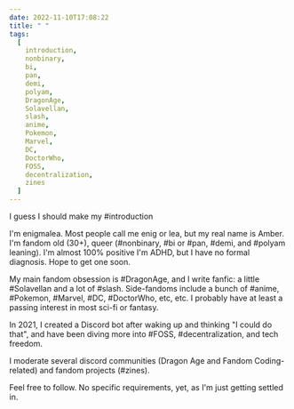 ```yaml
---
date: 2022-11-10T17:08:22
title: " "
tags:
  [
    introduction,
    nonbinary,
    bi,
    pan,
    demi,
    polyam,
    DragonAge,
    Solavellan,
    slash,
    anime,
    Pokemon,
    Marvel,
    DC,
    DoctorWho,
    FOSS,
    decentralization,
    zines
  ]
---
```


I guess I should make my <span class="hashtag">#introduction</span>

I'm enigmalea. Most people call me enig or lea, but my real name is Amber. I'm fandom old (30+), queer (<span class="hashtag">#nonbinary</span>, <span class="hashtag">#bi</span> or <span class="hashtag">#pan</span>, <span class="hashtag">#demi</span>, and <span class="hashtag">#polyam</span> leaning). I'm almost 100% positive I'm ADHD, but I have no formal diagnosis.
Hope to get one soon.

My main fandom obsession is <span class="hashtag">#DragonAge</span>, and I write fanfic: a little <span class="hashtag">#Solavellan</span> and a lot of <span class="hashtag">#slash</span>. Side-fandoms include a bunch of <span class="hashtag">#anime</span>, <span class="hashtag">#Pokemon</span>, <span class="hashtag">#Marvel</span>, <span class="hashtag">#DC</span>, <span class="hashtag">#DoctorWho</span>, etc, etc. I probably have at least a passing interest in most sci-fi or fantasy.

In 2021, I created a Discord bot after waking up and thinking "I could do that", and have been diving more into <span class="hashtag">#FOSS</span>, <span class="hashtag">#decentralization</span>, and tech freedom.

I moderate several discord communities (Dragon Age and Fandom Coding-related) and fandom projects (<span class="hashtag">#zines</span>).

Feel free to follow. No specific requirements, yet, as I'm just getting settled in.
